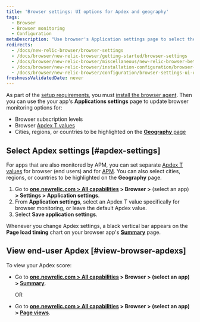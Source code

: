 ```yaml
---
title: 'Browser settings: UI options for Apdex and geography'
tags:
  - Browser
  - Browser monitoring
  - Configuration
metaDescription: "Use browser's Application settings page to select the end-user Apdex value and geographical locations."
redirects:
  - /docs/new-relic-browser/browser-settings
  - /docs/browser/new-relic-browser/getting-started/browser-settings
  - /docs/browser/new-relic-browser/miscellaneous/new-relic-browser-beta-test-agreement
  - /docs/browser/new-relic-browser/installation-configuration/browser-settings-ui-options-browser-monitoring
  - /docs/browser/new-relic-browser/configuration/browser-settings-ui-options-browser-monitoring
freshnessValidatedDate: never
---
```


As part of the <InlinePopover type="browser"/> [setup requirements](/docs/browser/new-relic-browser/welcome-new-relic-browser/compatibility-requirements), you must [install the browser agent](/docs/browser/new-relic-browser/installation/install-new-relic-browser-agent). Then you can use the your app's <DNT>**Applications settings**</DNT> page to update browser monitoring options for:

* Browser subscription levels
* Browser [Apdex T values](/docs/apm/new-relic-apm/apdex/apdex-measuring-user-satisfaction)
* Cities, regions, or countries to be highlighted on the [<DNT>**Geography**</DNT> page](/docs/browser/new-relic-browser/browser-pro-features/filterable-geography-webpage-metrics-location)

## Select Apdex settings [#apdex-settings]

For apps that are also monitored by APM, you can set separate [Apdex T values](/docs/apm/new-relic-apm/apdex/apdex-measuring-user-satisfaction) for browser (end users) and for [APM](/docs/apm/new-relic-apm/apdex/apdex-measure-user-satisfaction/#apm-apdex). You can also select cities, regions, or countries to be highlighted on the <DNT>**Geography**</DNT> page.

1. Go to <DNT>**[one.newrelic.com > All capabilities](https://one.newrelic.com/all-capabilities) > Browser >**</DNT> (select an app) <DNT>**> Settings > Application settings**</DNT>.
2. From <DNT>**Application settings**</DNT>, select an Apdex T value specifically for browser monitoring, or leave the default Apdex value.
3. Select <DNT>**Save application settings**</DNT>.

Whenever you change Apdex settings, a black vertical bar appears on the <DNT>**Page load timing**</DNT> chart on your browser app's <DNT>**[Summary](/docs/browser/new-relic-browser/getting-started/browser-overview-website-performance-glance)**</DNT> page.

## View end-user Apdex [#view-browser-apdexs]

To view your Apdex score:

* Go to <DNT>**[one.newrelic.com > All capabilities](https://one.newrelic.com/all-capabilities) > Browser > (select an app) > [Summary](/docs/browser/new-relic-browser/getting-started/browser-overview-website-performance-glance)**</DNT>.

  OR
* Go to <DNT>**[one.newrelic.com > All capabilities](https://one.newrelic.com/all-capabilities) > Browser > (select an app) > [Page views](/docs/browser/new-relic-browser/additional-standard-features/page-views-understanding-your-sites-popularity)**</DNT>.
